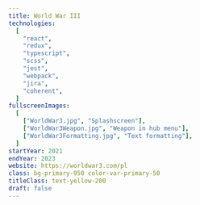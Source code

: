 ```yaml
---
title: World War III
technologies:
  [
    "react",
    "redux",
    "typescript",
    "scss",
    "jest",
    "webpack",
    "jira",
    "coherent",
  ]
fullscreenImages:
  [
    ["WorldWar3.jpg", "Splashscreen"],
    ["WorldWar3Weapon.jpg", "Weapon in hub menu"],
    ["WorldWar3Formatting.jpg", "Text formatting"],
  ]
startYear: 2021
endYear: 2023
website: https://worldwar3.com/pl
class: bg-primary-950 color-var-primary-50
titleClass: text-yellow-200
draft: false
---
```



<AppearingLine as="h4" class="text-subtitle-3 text-yellow-200 solid-text-shadow" text="Interface for First Person Shooter game"/>
<p>
	<AppearingLine as="span" text=" Designed to be " />
	<AppearingLine as="b" class="text-yellow-200" text=" highly interactive " />
	<AppearingLine
		as="span"
		text="while keeping it as optimized as possible and able to communicate with user and "
	/>
	<AppearingLine as="em" text=" CMS. " />
</p>
<p>
	<AppearingLine as="span" text=" Besides " />
	<AppearingLine as="b" text=" views, " />
	<AppearingLine as="span" text=" there are features such as " />
	<AppearingLine
		as="b"
		class="text-yellow-200"
		text=" text formatting, arabic text support, custom CMS "
	/>
	<AppearingLine as="span" text=" and many more!" />
</p>
